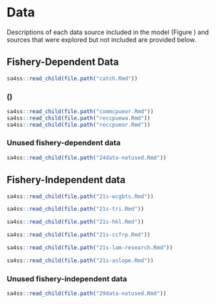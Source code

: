 # Data

Descriptions of each data source included in the model (Figure \ref{fig:data-plot})
and sources that were explored but not included
are provided below.

## Fishery-Dependent Data

```r
sa4ss::read_child(file.path("catch.Rmd"))
```

### \Glsentrylong{cpue} (\glsentryshort{cpue})

```r
sa4ss::read_child(file.path("commcpueor.Rmd"))
sa4ss::read_child(file.path("reccpuewa.Rmd"))
sa4ss::read_child(file.path("reccpueor.Rmd"))
```

### Unused fishery-dependent data

```r
sa4ss::read_child(file.path("24data-notused.Rmd"))
```

## Fishery-Independent data

```r
sa4ss::read_child(file.path("21s-wcgbts.Rmd"))
```

```r
sa4ss::read_child(file.path("21s-tri.Rmd"))
```

```r
sa4ss::read_child(file.path("21s-hkl.Rmd"))
```

```r
sa4ss::read_child(file.path("21s-ccfrp.Rmd"))
```

```r
sa4ss::read_child(file.path("21s-lam-research.Rmd"))
```

```r
sa4ss::read_child(file.path("21s-aslope.Rmd"))
```

### Unused fishery-independent data

```r
sa4ss::read_child(file.path("29data-notused.Rmd"))
```
